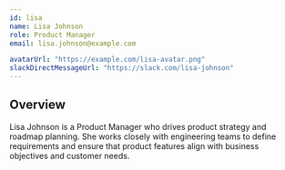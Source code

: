 ```yaml
---
id: lisa
name: Lisa Johnson
role: Product Manager
email: lisa.johnson@example.com

avatarUrl: "https://example.com/lisa-avatar.png"
slackDirectMessageUrl: "https://slack.com/lisa-johnson"
---
```


## Overview
Lisa Johnson is a Product Manager who drives product strategy and roadmap planning. She works closely with engineering teams to define requirements and ensure that product features align with business objectives and customer needs.
